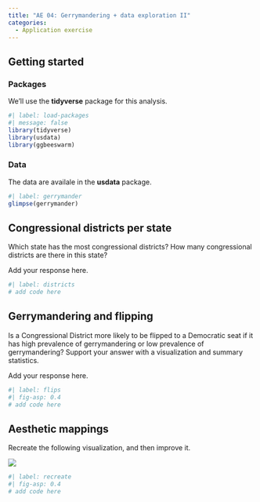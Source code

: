 ```yaml
---
title: "AE 04: Gerrymandering + data exploration II"
categories: 
  - Application exercise
---
```


## Getting started

### Packages

We'll use the **tidyverse** package for this analysis.

```r
#| label: load-packages
#| message: false
library(tidyverse)
library(usdata)
library(ggbeeswarm)
```

### Data

The data are availale in the **usdata** package.

```r
#| label: gerrymander
glimpse(gerrymander)
```

## Congressional districts per state

Which state has the most congressional districts?
How many congressional districts are there in this state?

Add your response here.

```r
#| label: districts
# add code here
```

## Gerrymandering and flipping

Is a Congressional District more likely to be flipped to a Democratic seat if it has high prevalence of gerrymandering or low prevalence of gerrymandering?
Support your answer with a visualization and summary statistics.

Add your response here.

```r
#| label: flips
#| fig-asp: 0.4
# add code here
```

## Aesthetic mappings

Recreate the following visualization, and then improve it.

![](images/gerrymander-recreate.png)

```r
#| label: recreate
#| fig-asp: 0.4
# add code here
```
